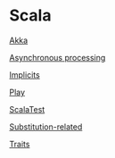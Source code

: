 = Scala =

[[Akka]]

[[Asynchronous processing]]

[[Implicits]]

[[Play]]

[[ScalaTest]]

[[Substitution-related]]

[[Traits]]
